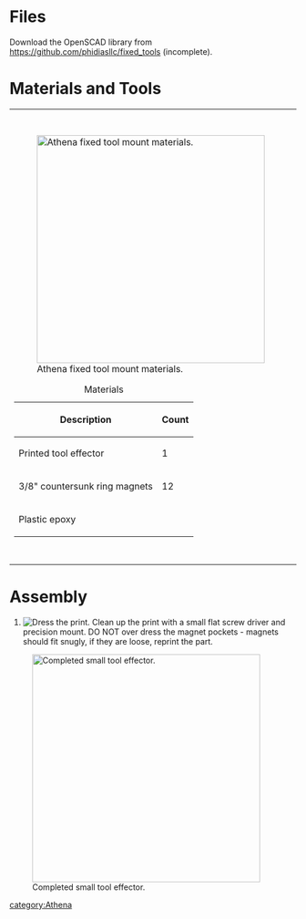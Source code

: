 = Files =

Download the OpenSCAD library from https://github.com/phidiasllc/fixed_tools (incomplete).

=Materials and Tools=
{| style="margin:auto"
|-style="vertical-align:top;"
|[[File:athena_fixed_mount_material.JPG|thumb|400px|alt=tool effector materials|Athena fixed tool mount materials.]]
{|class="wikitable" style="margin:auto"
|+Materials
!Description
!Count
|-
|Printed tool effector
|1
|-
|3/8" countersunk ring magnets
|12
|-
|colspan="2"|Plastic epoxy
|}
|
|[[File:athena_fixed_mount_tools.JPG|thumb|400px|alt=Necessary tools|Tools required for fixed mount assembly.]]
{|class="wikitable" style="margin:auto"
|+Tools
|-
|Precision knife
|-
|Small flat bladed screwdriver
|-
|Paper towel
|-
|Stirring stick
|-
|Epoxy mixing pallet
|}
|}

= Assembly =

# [[File:Athena_tool_effector_dressing.JPG|thumb|right|Dress the print.]] Clean up the print with a small flat screw driver and precision mount. DO NOT over dress the magnet pockets - magnets should fit snugly, if they are loose, reprint the part.{{clear}}


[[File:athena_tool_effector_complete.JPG|thumb|400px|center|Completed small tool effector.]]

{{athena_upgrades}}

[[category:Athena]]